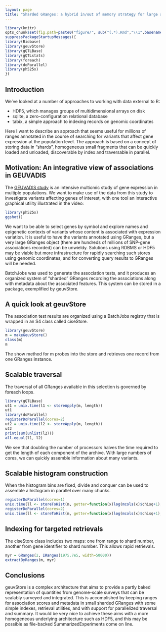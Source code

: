 ```yaml
---
layout: page
title: "Sharded GRanges: a hybrid in/out of memory strategy for large sets of ranges"
---
```


```r
library(knitr)
opts_chunk$set(fig.path=paste0("figure/", sub("(.*).Rmd","\\1",basename(knitr:::knit_concord$get('infile'))), "-"))
suppressPackageStartupMessages({
library(Biobase)
library(geuvStore)
library(gQTLBase)
library(gQTLstats)
library(foreach)
library(doParallel)
library(ph525x)
})
```


## Introduction

We've looked at a number of approaches to
working with data external to R:

* HDF5, which manages groups of multidimensional arrays on disk
* sqlite, a zero-configuration relational database
* tabix, a simple approach to indexing records on genomic coordinates

Here I want to describe an approach that seems useful for millions
of ranges annotated in the course of searching for variants that
affect gene expression at the population level.  The approach
is based on a concept of storing data in "shards", homogeneous small
fragments that can be quickly loaded and unloaded, discoverable
by index and traversable in parallel.

## Motivation: An integrative view of associations in GEUVADIS

The [GEUVADIS study](http://www.nature.com/nature/journal/v501/n7468/full/nature12531.html) is an intensive multiomic study of gene expression in multiple
populations.  We want to make use of the data from this study to
investigate variants affecting genes of interest, with one tool
an interactive graphical utility illustrated in the video:

```r
library(ph525x)
ggshot()
```

We want to be able to select genes by symbol and explore names
and epigenetic contexts of variants whose content is associated with
expression variation.  It is useful to have the variants annotated
using GRanges, but a very large GRanges object (there are hundreds
of millions of SNP-gene associations recorded) can be unwieldy.
Solutions using RDBMS or HDF5 may be viable but more infrastructure
for rapidly searching such stores using genomic coordinates,
and for converting query results to GRanges will be needed.

BatchJobs was used to generate the association tests, and it
produces
an organized system of "sharded" GRanges recording the
associations along with metadata about the associated features.
This system can be stored in a package, exemplified by geuvStore.

## A quick look at geuvStore

The association test results are organized using a BatchJobs
registry that is wrapped in an S4 class called ciseStore.
```r
library(geuvStore)
m = makeGeuvStore()
class(m)
m
```

The show method for m probes into the store and retrieves one record
from one GRanges instance.

## Scalable traversal

The traversal of all GRanges available in this selection is
governed by foreach loops.
```r
library(gQTLBase)
ut1 = unix.time(l1 <- storeApply(m, length))
ut1
library(doParallel)
registerDoParallel(cores=2)
ut2 = unix.time(l2 <- storeApply(m, length))
ut2
print(sum(unlist(l2)))
all.equal(l1, l2)
```
We see that doubling the number of processors halves the
time required to get the length of each component of the archive.
With large numbers of cores, we can quickly assemble information
about many variants.

## Scalable histogram construction

When the histogram bins are fixed, divide and conquer can be
used to assemble a histogram in parallel over many chunks.

```r
registerDoParallel(cores=1)
unix.time(ll <- storeToHist(m, getter=function(x)log(mcols(x)$chisq+1), breaks=c(0,seq(.1,5,.1),10)))
registerDoParallel(cores=2)
unix.time(ll <- storeToHist(m, getter=function(x)log(mcols(x)$chisq+1), breaks=c(0,seq(.1,5,.1),10)))
```

## Indexing for targeted retrievals

The ciseStore class includes two maps: one from range to shard number,
another from gene identifier to shard number.  This allows rapid
retrievals.

```r
myr = GRanges(2, IRanges(1975.7e5, width=50000))
extractByRanges(m, myr)
```

## Conclusions

geuvStore is a complex architecture that aims to provide a
partly baked representation of quantities from genome-scale
surveys that can be scalably surveyed and integrated.  This
is accomplished by keeping ranges for association scores
and metadata in small sharded GRanges with some simple indexes,
retrieval utilities, and with support for parallelized traversal
and summary.  It would be very nice to achieve these aims with
a more homogeneous underlying architecture such as HDF5, and
this may be possible as file-backed SummarizedExperiments come
on line.

